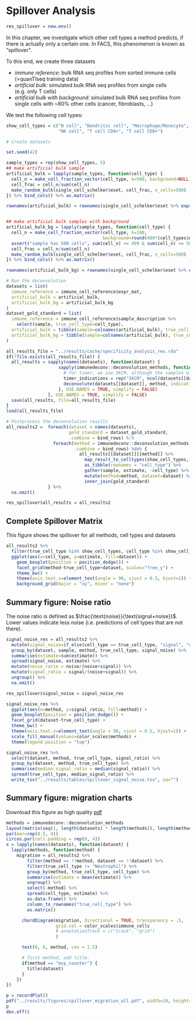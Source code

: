 # Spillover Analysis
```r
res_spillover = new.env()
```

In this chapter, we investigate which other cell types a method predicts,
if there is actually only a certain one. In FACS, this phenomenon is
known as "spillover".

To this end, we create three datasets

 * *immune reference*: bulk RNA seq profiles from sorted immune cells (=quanTIseq training data)
 * *artificial bulk*: simulated bulk RNA seq profiles from single cells (e.g. only T cells)
 * *artificial bulk with background*: simulated bulk RNA seq profiles from single cells with ~80% other cells (cancer, fibroblasts, ...)

We test the following cell types:
```r
show_cell_types = c("B cell", "Dendritic cell", "Macrophage/Monocyte",
                    "NK cell", "T cell CD4+", "T cell CD8+")
```


```r
# Create datasets

set.seed(42)

sample_types = rep(show_cell_types, 5)
## make artificial bulk sample
artificial_bulk = lapply(sample_types, function(cell_type) {
  cell_n = make_cell_fraction_vector(cell_type, k=500, background=NULL)
  cell_frac = cell_n/sum(cell_n)
  make_random_bulk(single_cell_schelker$eset, cell_frac, n_cells=500)
}) %>% bind_cols() %>% as.matrix()

rownames(artificial_bulk) = rownames(single_cell_schelker$eset %>% exprs())


## make artificial bulk samples with background
artificial_bulk_bg = lapply(sample_types, function(cell_type) {
  cell_n = make_cell_fraction_vector(cell_type, k=100,
                                     background=round(400*(cell_types$n_background_cells/sum(cell_types$n_background_cells))))
  assert("sample has 500 cells", sum(cell_n) >= 499 & sum(cell_n) <= 501)
  cell_frac = cell_n/sum(cell_n)
  make_random_bulk(single_cell_schelker$eset, cell_frac, n_cells=500)
}) %>% bind_cols() %>% as.matrix()

rownames(artificial_bulk_bg) = rownames(single_cell_schelker$eset %>% exprs())
```


```r
# Run the deconvolution
datasets = list(
  immune_reference = immune_cell_reference$expr_mat,
  artificial_bulk = artificial_bulk,
  artificial_bulk_bg = artificial_bulk_bg
)
dataset_gold_standard = list(
  immune_reference = immune_cell_reference$sample_description %>%
    select(sample, true_cell_type=cell_type),
  artificial_bulk = tibble(sample=colnames(artificial_bulk), true_cell_type=sample_types),
  artificial_bulk_bg = tibble(sample=colnames(artificial_bulk), true_cell_type=sample_types)
)

all_results_file = "../results/cache/specificity_analysis_res.rda"
if(!file.exists(all_results_file)) {
  all_results = sapply(names(datasets), function(dataset) {
                    sapply(immunedeconv::deconvolution_methods, function(method) {
                      # for timer, we use SKCM, although the samples either include no tumor cells, or both melanoma and OV cells.
                      timer_indications = rep("SKCM", ncol(datasets[[dataset]]))
                      deconvolute(datasets[[dataset]], method, indications=timer_indications)
                    }, USE.NAMES = TRUE, simplify = FALSE)
                }, USE.NAMES = TRUE, simplify = FALSE)
  save(all_results, file=all_results_file)
}
load(all_results_file)
```

```r
# Postprocess the deconvolution results
all_results2 =  foreach(dataset = names(datasets),
                        gold_standard = dataset_gold_standard,
                        .combine = bind_rows) %:%
                  foreach(method = immunedeconv::deconvolution_methods,
                          .combine = bind_rows) %do% {
                            all_results[[dataset]][[method]] %>%
                              map_result_to_celltypes(show_cell_types, method) %>%
                              as_tibble(rownames = "cell_type") %>%
                              gather(sample, estimate, -cell_type) %>%
                              mutate(method=method, dataset=dataset) %>%
                              inner_join(gold_standard)
                } %>%
  na.omit()

res_spillover$all_results = all_results2
```

## Complete Spillover Matrix
This figure shows the spillover for all methods, cell types and datasets

```r
all_results2 %>%
  filter(true_cell_type %in% show_cell_types, cell_type %in% show_cell_types) %>%
  ggplot(aes(x=cell_type, y=estimate, fill=dataset)) +
    geom_boxplot(position = position_dodge()) +
    facet_grid(method~true_cell_type+dataset, scales="free_y") +
    theme_bw() +
    theme(axis.text.x=element_text(angle = 90, vjust = 0.5, hjust=1)) +
    background_grid(major = "xy", minor = "none")

```


## Summary figure: Noise ratio
The noise ratio is defined as $\frac{\text{noise}}{\text{signal+noise}}$. Lower values
indicate less noise (i.e. predictions of cell types that are not there).

```r
signal_noise_res = all_results2 %>%
  mutate(signal_noise=if_else(cell_type == true_cell_type, "signal", "noise")) %>%
  group_by(dataset, sample, method, true_cell_type, signal_noise) %>%
  summarise(estimate=sum(estimate)) %>%
  spread(signal_noise, estimate) %>%
  mutate(noise_ratio = noise/(noise+signal)) %>%
  mutate(signal_ratio = signal/(noise+signal)) %>%
  ungroup() %>%
  na.omit()

res_spillover$signal_noise = signal_noise_res
```


```r
signal_noise_res %>%
  ggplot(aes(x=method, y=signal_ratio, fill=method)) +
  geom_boxplot(position = position_dodge()) +
  facet_grid(dataset~true_cell_type) +
  theme_bw() +
  theme(axis.text.x=element_text(angle = 90, vjust = 0.5, hjust=1)) +
  scale_fill_manual(values=color_scales$methods) +
  theme(legend.position = "top")
```

```r
signal_noise_res %>%
  select(dataset, method, true_cell_type, signal_ratio) %>%
  group_by(dataset, method, true_cell_type) %>%
  summarise(median_signal_ratio = median(signal_ratio)) %>%
  spread(true_cell_type, median_signal_ratio) %>%
  write_tsv("../results/tables/spillover_signal_noise.tsv", na="")

```

## Summary figure: migration charts

Download this figure as high quality [pdf](files/spillover_migration_all.pdf)

```r
methods = immunedeconv::deconvolution_methods
layout(matrix(seq(1, length(datasets) * length(methods)), length(methods), length(datasets)))
par(mar=rep(0.5, 4))
circos.par(cell.padding = rep(0, 4))
x = lapply(names(datasets), function(dataset) {
  lapply(methods, function(method) {
    migration = all_results2 %>%
        filter(method == !!method, dataset == !!dataset) %>%
        filter(true_cell_type != "Neutrophil") %>%
        group_by(method, true_cell_type, cell_type) %>%
        summarise(estimate = mean(estimate)) %>%
        ungroup() %>%
        select(-method) %>%
        spread(cell_type, estimate) %>%
        as.data.frame() %>%
        column_to_rownames("true_cell_type") %>%
        as.matrix()

      chordDiagram(migration, directional = TRUE, transparency = .5,
                   grid.col = color_scales$immune_cells
                   # annotationTrack = c("track", "grid")
                   )

      text(0, 0, method, cex = 1.5)

      # first method, add title.
      if(method == "mcp_counter") {
        title(dataset)
      }
    })
})

p = recordPlot()
pdf("../results/figures/spillover_migration_all.pdf", width=10, height=24)
p
dev.off()
```
